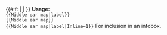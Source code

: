 {{#if: {{{Inline|}}} | {{Middle ear map/inline| {{{1}}} }} | {{Middle ear map/framed | {{{1}}} }} }}
<noinclude>
'''Usage:''' <br/><tt>
<nowiki>{{Middle ear map|label}}</nowiki><br/>
<nowiki>{{Middle ear map}}</nowiki><br/>
<nowiki>{{Middle ear map|label|Inline=1}}</nowiki></tt> For inclusion in an infobox.
[[Category:神經系統與感覺系統解剖學模板|{{PAGENAME}}]]





</noinclude>